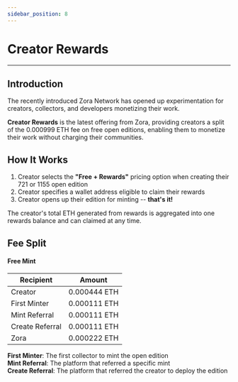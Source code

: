 ```yaml
---
sidebar_position: 8
---
```


# Creator Rewards

---

## Introduction

The recently introduced Zora Network has opened up experimentation for creators, collectors, and developers monetizing their work.

**Creator Rewards** is the latest offering from Zora, providing creators a split of the 0.000999 ETH fee on free open editions, enabling them to monetize their work without charging their communities.

## How It Works

1. Creator selects the **"Free + Rewards"** pricing option when creating their 721 or 1155 open edition
2. Creator specifies a wallet address eligible to claim their rewards
3. Creator opens up their edition for minting -- **that's it!**

The creator's total ETH generated from rewards is aggregated into one rewards balance and can claimed at any time.

## Fee Split

#### Free Mint

| Recipient       | Amount       |
| --------------- | ------------ |
| Creator         | 0.000444 ETH |
| First Minter    | 0.000111 ETH |
| Mint Referral   | 0.000111 ETH |
| Create Referral | 0.000111 ETH |
| Zora            | 0.000222 ETH |

**First Minter**: The first collector to mint the open edition  
**Mint Referral**: The platform that referred a specific mint  
**Create Referral**: The platform that referred the creator to deploy the edition
